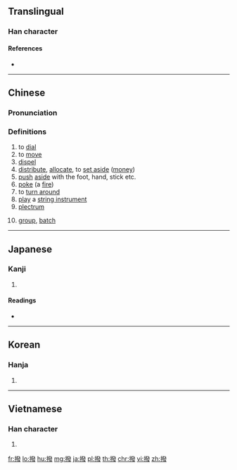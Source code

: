 {{also|拨}}
==Translingual==

===Han character===
{{Han char|rn=64|rad=手|as=12|sn=15|four=52047|canj=QNOE|ids=⿰扌發}}

====References====
* {{Han ref|kx=0455.110|dkj=12727|dj=0804.170|hdz=31964.060|uh=64A5|ud=25765|bh=BCB7|bd=48311}}

----

==Chinese==
{{zh-forms|s=拨}}

===Pronunciation===
{{zh-pron
|m=bō
|c=but6
|mc=y
|oc=y
|ma=
|cat=v,n,cls
}}

===Definitions===
{{zh-hanzi}}

# to [[dial]]
# to [[move]]
# [[dispel]]
# [[distribute]], [[allocate]], to [[set aside]] ([[money]])
# [[push]] [[aside]] with the foot, hand, stick etc.
# [[poke]] (a [[fire]])
# to [[turn around]]
# [[play]] a [[string instrument]]
# [[plectrum]]
# {{context|classifier|lang=zh}} [[group]], [[batch]]

----

==Japanese==

===Kanji===
{{ja-kanji|grade=|rs=手12}}

# {{defn|lang=ja|sort=手12}}

====Readings====
* {{ja-readings|goon=[[はち]] (hachi)|kanon=[[はつ]] (hatsu)|kanyoon=[[ばち]] (bachi)|kun=[[はねる]] (haneru), [[おさめる]] (osameru)}}

----

==Korean==

===Hanja===
{{ko-hanja|hangeul=[[발]], [[벌]]|eumhun=|rv=bal, beol|mr=pal, pŏl|y=pal, pel}}

# {{defn|lang=ko|sort=手12}}

----

==Vietnamese==

===Han character===
{{vi-hantu|[[phết]], [[bát]], [[phiết]]|rs=手12}}

# {{defn|lang=vi|sort=手12}}

[[fr:撥]]
[[lo:撥]]
[[hu:撥]]
[[mg:撥]]
[[ja:撥]]
[[pl:撥]]
[[th:撥]]
[[chr:撥]]
[[vi:撥]]
[[zh:撥]]
